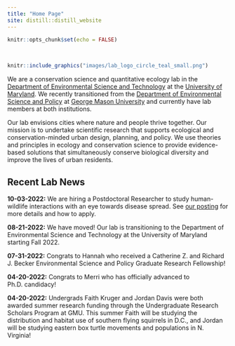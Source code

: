 ```yaml
---
title: "Home Page"
site: distill::distill_website
---
```


```r
knitr::opts_chunk$set(echo = FALSE)
```

<style>
d-title, d-byline {
  display: none
}
</style>

<br>

```r
knitr::include_graphics("images/lab_logo_circle_teal_small.png")
```

We are a conservation science and quantitative ecology lab in the [Department of Environmental Science and Technology](https://enst.umd.edu/){target="_blank"} at the [University of Maryland](https://umd.edu/){target="_blank"}. We recently transitioned from the [Department of Environmental Science and Policy](https://science.gmu.edu/academics/departments-units/environmental-science-policy){target="_blank"} at [George Mason University](https://www2.gmu.edu/){target="_blank"} and currently have lab members at both institutions. 

Our lab envisions cities where nature and people thrive together. Our mission is to undertake scientific research that supports ecological and conservation-minded urban design, planning, and policy. We use theories and principles in ecology and conservation science to provide evidence-based solutions that simultaneously conserve biological diversity and improve the lives of urban residents.

<h2>Recent Lab News</h2>

**10-03-2022:** We are hiring a Postdoctoral Researcher to study human-wildlife interactions with an eye towards disease spread. See [our posting](Postdoc_Announcement_2022.pdf) for more details and how to apply.

**08-21-2022:** We have moved! Our lab is transitioning to the Department of Environmental Science and Technology at the University of Maryland starting Fall 2022. 

**07-31-2022:** Congrats to Hannah who received a Catherine Z. and Richard J. Becker Environmental Science and Policy Graduate Research Fellowship!

**04-20-2022:** Congrats to Merri who has officially advanced to Ph.D. candidacy!

**04-20-2022:** Undergrads Faith Kruger and Jordan Davis were both awarded summer research funding through the Undergraduate Research Scholars Program at GMU. This summer Faith will be studying the distribution and habitat use of southern flying squirrels in D.C., and Jordan will be studying eastern box turtle movements and populations in N. Virginia!
